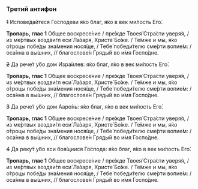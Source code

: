 ### Третий антифон

~~1~~ Испове́дайтеся Го́сподеви я́ко благ, я́ко в век ми́лость Его́.

**Тропарь, глас 1** О́бщее воскресе́ние / пре́жде Твоея́ Стра́сти уверя́я, / из ме́ртвых воздви́гл еси́ Ла́заря, Христе́ Бо́же. / Те́мже и мы, я́ко о́троцы побе́ды зна́мения нося́ще, / Тебе́ победи́телю сме́рти вопие́м: / оса́нна в вы́шних, // благослове́н Гряды́й во и́мя Госпо́дне.

~~2~~ Да рече́т у́бо дом Изра́илев: я́ко благ, я́ко в век ми́лость Его́.

**Тропарь, глас 1** О́бщее воскресе́ние / пре́жде Твоея́ Стра́сти уверя́я, / из ме́ртвых воздви́гл еси́ Ла́заря, Христе́ Бо́же. / Те́мже и мы, я́ко о́троцы побе́ды зна́мения нося́ще, / Тебе́ победи́телю сме́рти вопие́м: / оса́нна в вы́шних, // благослове́н Гряды́й во и́мя Госпо́дне.

~~3~~ Да рече́т у́бо дом Ааро́нь: я́ко благ, я́ко в век ми́лость Его́.

**Тропарь, глас 1** О́бщее воскресе́ние / пре́жде Твоея́ Стра́сти уверя́я, / из ме́ртвых воздви́гл еси́ Ла́заря, Христе́ Бо́же. / Те́мже и мы, я́ко о́троцы побе́ды зна́мения нося́ще, / Тебе́ победи́телю сме́рти вопие́м: / оса́нна в вы́шних, // благослове́н Гряды́й во и́мя Госпо́дне.

~~4~~ Да реку́т у́бо вси боя́щиися Го́спода: я́ко благ, я́ко в век ми́лость Его́.

**Тропарь, глас 1** О́бщее воскресе́ние / пре́жде Твоея́ Стра́сти уверя́я, / из ме́ртвых воздви́гл еси́ Ла́заря, Христе́ Бо́же. / Те́мже и мы, я́ко о́троцы побе́ды зна́мения нося́ще, / Тебе́ победи́телю сме́рти вопие́м: / оса́нна в вы́шних, // благослове́н Гряды́й во и́мя Госпо́дне.
